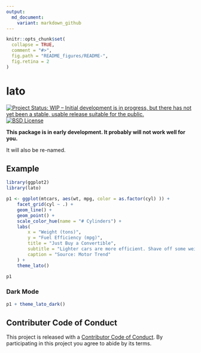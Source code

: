 ```yaml
---
output:
  md_document:
    variant: markdown_github
---
```


<!-- README.md is generated from README.Rmd. Please edit that file -->

```r
knitr::opts_chunk$set(
  collapse = TRUE,
  comment = "#>",
  fig.path = "README_figures/README-",
  fig.retina = 2
)
```

# lato

[![Project Status: WIP – Initial development is in progress, but there has not yet been a stable, usable release suitable for the public.](http://www.repostatus.org/badges/latest/wip.svg)](http://www.repostatus.org/#wip)
[![BSD License](https://img.shields.io/badge/license-MIT-brightgreen.svg)](https://opensource.org/licenses/MIT)

**This package is in early development. It probably will not work well for you.**

It will also be re-named.


## Example

```r
library(ggplot2)
library(lato)

p1 <- ggplot(mtcars, aes(wt, mpg, color = as.factor(cyl) )) +
    facet_grid(cyl ~ .) +
    geom_line() +
    geom_point() +
    scale_color_hue(name = "# Cylinders") +
    labs(
        x = "Weight (tons)",
        y = "Fuel Efficiency (mpg)",
        title = "Just Buy a Convertible",
        subtitle = "Lighter cars are more efficient. Shave off some weight by\nditching the roof, and drive your savings to the bank!",
        caption = "Source: Motor Trend"
    ) +
    theme_lato()

p1
```

### Dark Mode

```r
p1 + theme_lato_dark()
```

## Contributer Code of Conduct

This project is released with a [Contributor Code of Conduct](CONDUCT.md). By participating in this project you agree to abide by its terms.


